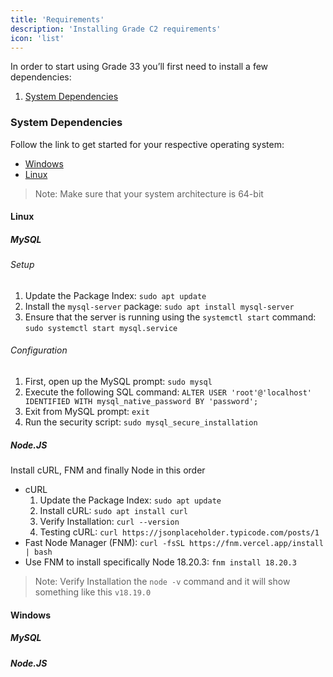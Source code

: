 ```yaml
---
title: 'Requirements'
description: 'Installing Grade C2 requirements'
icon: 'list'
---
```


In order to start using Grade 33 you’ll first need to install a few dependencies:

1. [System Dependencies](#system-dependencies)

### System Dependencies

Follow the link to get started for your respective operating system:

- [Windows](#windows)
- [Linux](#linux)

> Note: Make sure that your system architecture is 64-bit

#### Linux
##### MySQL

###### Setup

1. Update the Package Index: `sudo apt update`
2. Install the `mysql-server` package: `sudo apt install mysql-server`
3. Ensure that the server is running using the `systemctl start` command: `sudo systemctl start mysql.service`

###### Configuration

1. First, open up the MySQL prompt: `sudo mysql`
2. Execute the following SQL command: `ALTER USER 'root'@'localhost' IDENTIFIED WITH mysql_native_password BY 'password';`
3. Exit from MySQL prompt: `exit`
4. Run the security script: `sudo mysql_secure_installation`

##### Node.JS

Install cURL, FNM and finally Node in this order

- cURL
    1. Update the Package Index: `sudo apt update`
    2. Install cURL: `sudo apt install curl`
    3. Verify Installation: `curl --version`
    4. Testing cURL: `curl https://jsonplaceholder.typicode.com/posts/1`
- Fast Node Manager (FNM): `curl -fsSL https://fnm.vercel.app/install | bash`
- Use FNM to install specifically Node 18.20.3: `fnm install 18.20.3`

> Note: Verify Installation the `node -v` command and it will show something like this `v18.19.0`

#### Windows

##### MySQL
##### Node.JS
